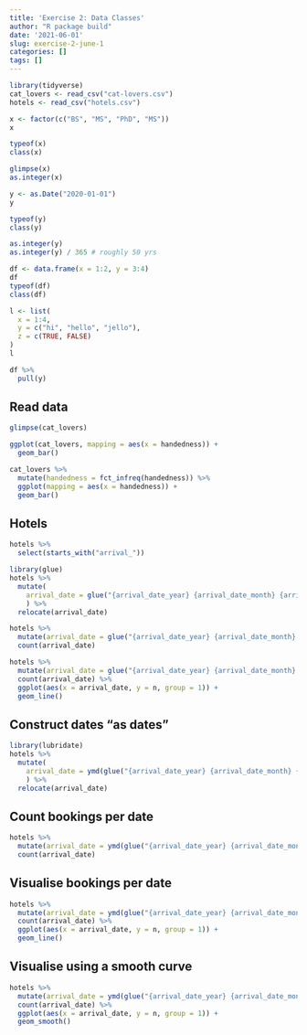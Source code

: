 ```yaml
---
title: 'Exercise 2: Data Classes'
author: "R package build"
date: '2021-06-01'
slug: exercise-2-june-1
categories: []
tags: []
---
```


```r
library(tidyverse)
cat_lovers <- read_csv("cat-lovers.csv")
hotels <- read_csv("hotels.csv")

x <- factor(c("BS", "MS", "PhD", "MS"))
x

typeof(x)
class(x)

glimpse(x)
as.integer(x)

y <- as.Date("2020-01-01")
y

typeof(y)
class(y)

as.integer(y)
as.integer(y) / 365 # roughly 50 yrs

df <- data.frame(x = 1:2, y = 3:4)
df
typeof(df)
class(df)

l <- list(
  x = 1:4,
  y = c("hi", "hello", "jello"),
  z = c(TRUE, FALSE)
)
l

df %>%
  pull(y)
```

## Read data
```r
glimpse(cat_lovers)

ggplot(cat_lovers, mapping = aes(x = handedness)) +
  geom_bar()

cat_lovers %>%
  mutate(handedness = fct_infreq(handedness)) %>%
  ggplot(mapping = aes(x = handedness)) +
  geom_bar()
```

## Hotels
```r
hotels %>%
  select(starts_with("arrival_"))

library(glue)
hotels %>%
  mutate(
    arrival_date = glue("{arrival_date_year} {arrival_date_month} {arrival_date_day_of_month}")
    ) %>% 
  relocate(arrival_date)

hotels %>%
  mutate(arrival_date = glue("{arrival_date_year} {arrival_date_month} {arrival_date_day_of_month}")) %>%
  count(arrival_date)

hotels %>%
  mutate(arrival_date = glue("{arrival_date_year} {arrival_date_month} {arrival_date_day_of_month}")) %>%
  count(arrival_date) %>%
  ggplot(aes(x = arrival_date, y = n, group = 1)) +
  geom_line()

```

## Construct dates "as dates"
```r
library(lubridate)
hotels %>%
  mutate(
    arrival_date = ymd(glue("{arrival_date_year} {arrival_date_month} {arrival_date_day_of_month}"))
    ) %>% 
  relocate(arrival_date)
```

## Count bookings per date
```r
hotels %>%
  mutate(arrival_date = ymd(glue("{arrival_date_year} {arrival_date_month} {arrival_date_day_of_month}"))) %>% 
  count(arrival_date)
```
## Visualise bookings per date
```r
hotels %>%
  mutate(arrival_date = ymd(glue("{arrival_date_year} {arrival_date_month} {arrival_date_day_of_month}"))) %>% 
  count(arrival_date) %>%
  ggplot(aes(x = arrival_date, y = n, group = 1)) +
  geom_line()
```
## Visualise using a smooth curve
```r
hotels %>%
  mutate(arrival_date = ymd(glue("{arrival_date_year} {arrival_date_month} {arrival_date_day_of_month}"))) %>% 
  count(arrival_date) %>%
  ggplot(aes(x = arrival_date, y = n, group = 1)) +
  geom_smooth()
```

